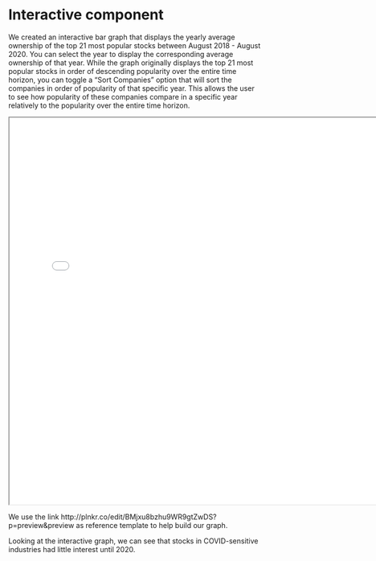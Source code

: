 # Interactive component

We created an interactive bar graph that displays the yearly average ownership of the top 21 most popular stocks between August 2018 - August 2020. You can select the year to display the corresponding average ownership of that year. While the graph originally displays the top 21 most popular stocks in order of descending popularity over the entire time horizon, you can toggle a "Sort Companies" option that will sort the companies in order of popularity of that specific year. This allows the user to see how popularity of these companies compare in a specific year relatively to the popularity over the entire time horizon.  


<iframe src="data/interactive/interactive_pt2.html" width="770" height="770"></iframe>

We use the link http://plnkr.co/edit/BMjxu8bzhu9WR9gtZwDS?p=preview&preview as reference template to help build our graph. 

Looking at the interactive graph, we can see that stocks in COVID-sensitive industries had little interest until 2020.
